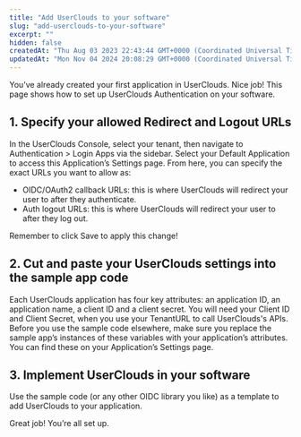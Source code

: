 ```yaml
---
title: "Add UserClouds to your software"
slug: "add-userclouds-to-your-software"
excerpt: ""
hidden: false
createdAt: "Thu Aug 03 2023 22:43:44 GMT+0000 (Coordinated Universal Time)"
updatedAt: "Mon Nov 04 2024 20:08:29 GMT+0000 (Coordinated Universal Time)"
---
```


You’ve already created your first application in UserClouds. Nice job! This page shows how to set up UserClouds Authentication on your software.

## 1. Specify your allowed Redirect and Logout URLs

In the UserClouds Console, select your tenant, then navigate to Authentication > Login Apps via the sidebar. Select your Default Application to access this Application’s Settings page. From here, you can specify the exact URLs you want to allow as:

- OIDC/OAuth2 callback URLs: this is where UserClouds will redirect your user to after they authenticate.
- Auth logout URLs: this is where UserClouds will redirect your user to after they log out.

Remember to click Save to apply this change!

## 2. Cut and paste your UserClouds settings into the sample app code

Each UserClouds application has four key attributes: an application ID, an application name, a client ID and a client secret. You will need your Client ID and Client Secret, when you use your TenantURL to call UserClouds's APIs.
Before you use the sample code elsewhere, make sure you replace the sample app’s instances of these variables with your application’s attributes. You can find these on your Application’s Settings page.

## 3. Implement UserClouds in your software

Use the sample code (or any other OIDC library you like) as a template to add UserClouds to your application.

Great job! You’re all set up.
